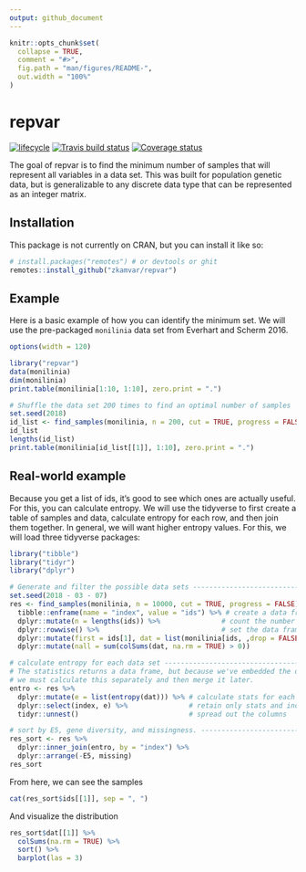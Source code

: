 ```yaml
---
output: github_document
---
```


<!-- README.md is generated from README.Rmd. Please edit that file -->

```r
knitr::opts_chunk$set(
  collapse = TRUE,
  comment = "#>",
  fig.path = "man/figures/README-",
  out.width = "100%"
)
```
# repvar

[![lifecycle](https://img.shields.io/badge/lifecycle-experimental-orange.svg)](https://www.tidyverse.org/lifecycle/#experimental)
[![Travis build status](https://travis-ci.org/zkamvar/repvar.svg?branch=master)](https://travis-ci.org/zkamvar/repvar)
[![Coverage status](https://codecov.io/gh/zkamvar/repvar/branch/master/graph/badge.svg)](https://codecov.io/github/zkamvar/repvar?branch=master)

The goal of repvar is to find the minimum number of samples that will represent
all variables in a data set. This was built for population genetic data, but is
generalizable to any discrete data type that can be represented as an integer
matrix. 

## Installation

This package is not currently on CRAN, but you can install it like so:

```r
# install.packages("remotes") # or devtools or ghit
remotes::install_github("zkamvar/repvar")
```


## Example

Here is a basic example of how you can identify the minimum set. We will use the
pre-packaged `monilinia` data set from Everhart and Scherm 2016.

```r
options(width = 120)

library("repvar")
data(monilinia)
dim(monilinia)
print.table(monilinia[1:10, 1:10], zero.print = ".")

# Shuffle the data set 200 times to find an optimal number of samples
set.seed(2018)
id_list <- find_samples(monilinia, n = 200, cut = TRUE, progress = FALSE)
id_list
lengths(id_list)
print.table(monilinia[id_list[[1]], 1:10], zero.print = ".")
```

## Real-world example

Because you get a list of ids, it's good to see which ones are actually useful.
For this, you can calculate entropy. We will use the tidyverse to first create
a table of samples and data, calculate entropy for each row, and then join them
together. In general, we will want higher entropy values. For this, we will
load three tidyverse packages:

```r
library("tibble")
library("tidyr")
library("dplyr")
```


```r
# Generate and filter the possible data sets ------------------------------
set.seed(2018 - 03 - 07)
res <- find_samples(monilinia, n = 10000, cut = TRUE, progress = FALSE) %>%
  tibble::enframe(name = "index", value = "ids") %>% # create a data frame of of list columns
  dplyr::mutate(n = lengths(ids)) %>%               # count the number of indices in each row
  dplyr::rowwise() %>%                              # set the data frame to be computed by row
  dplyr::mutate(first = ids[1], dat = list(monilinia[ids, ,drop = FALSE])) %>%  # add the original data set to each row
  dplyr::mutate(nall = sum(colSums(dat, na.rm = TRUE) > 0))

# calculate entropy for each data set -------------------------------------
# The statistics returns a data frame, but because we've embedded the data,
# we must calculate this separately and then merge it later.
entro <- res %>% 
  dplyr::mutate(e = list(entropy(dat))) %>% # calculate stats for each row
  dplyr::select(index, e) %>%               # retain only stats and index
  tidyr::unnest()                           # spread out the columns

# sort by E5, gene diversity, and missingness. ----------------------------
res_sort <- res %>%
  dplyr::inner_join(entro, by = "index") %>%
  dplyr::arrange(-E5, missing)
res_sort
```

From here, we can see the samples

```r
cat(res_sort$ids[[1]], sep = ", ")
```

And visualize the distribution

```r
res_sort$dat[[1]] %>%
  colSums(na.rm = TRUE) %>%
  sort() %>%
  barplot(las = 3)
```



